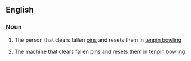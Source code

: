 ==English==

===Noun===
{{wikipedia}}
{{en-noun}}

# {{context|originally}} The person that clears fallen [[pin]]s and resets them in [[tenpin bowling]]
# The machine that clears fallen [[pin]]s and resets them in [[tenpin bowling]]